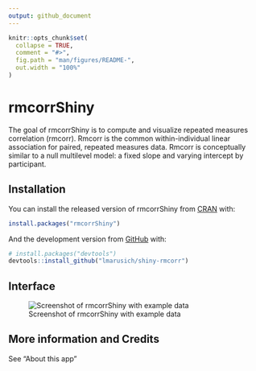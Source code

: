 ```yaml
---
output: github_document
---
```


<!-- README.md is generated from README.Rmd. Please edit that file -->

```r
knitr::opts_chunk$set(
  collapse = TRUE,
  comment = "#>",
  fig.path = "man/figures/README-",
  out.width = "100%"
)
```

# rmcorrShiny

<!-- badges: start -->
<!-- badges: end -->

The goal of rmcorrShiny is to compute and visualize repeated measures correlation (rmcorr). Rmcorr is the common within-individual linear association for paired, repeated measures data. Rmcorr is conceptually similar to a null multilevel model: a fixed slope and varying intercept by participant. 

## Installation

You can install the released version of rmcorrShiny from [CRAN](https://CRAN.R-project.org) with:

``` r
install.packages("rmcorrShiny")
```

And the development version from [GitHub](https://github.com/) with:

``` r
# install.packages("devtools")
devtools::install_github("lmarusich/shiny-rmcorr")
```

## Interface

![Screenshot of rmcorrShiny with example data](rmcorr_example_input_plot.jpg)


## More information and Credits

See "About this app"

